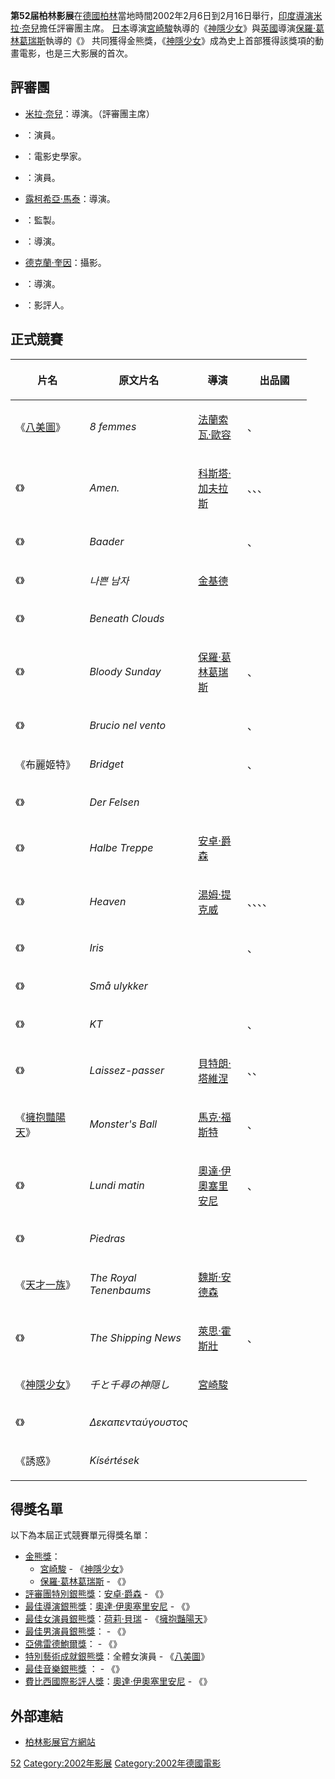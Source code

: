 {{noteTA
|T=zh-hans:第52届柏林国际电影节;zh-hk:第52屆柏林國際電影節;zh-tw:第52屆柏林影展;
|G1=Movie
|G2=Show
|1=zh-hans:柏林国际电影节;zh-hk:柏林國際電影節;zh-tw:柏林影展;
}}

'''第52届柏林影展'''在[[德國|德國]][[柏林|柏林]]當地時間2002年2月6日到2月16日舉行，[[印度|印度]][[導演|導演]][[米拉·奈兒|米拉·奈兒]]擔任評審團主席。 [[日本|日本]]導演[[宮崎駿|宮崎駿]]執導的《[[神隱少女|神隱少女]]》與[[英國|英國]]導演[[保羅·葛林葛瑞斯|保羅·葛林葛瑞斯]]執導的《{{link-en|血色星期天 (2002年電影)|Bloody Sunday (film)|血色星期天}}》 共同獲得金熊獎，《[[神隱少女|神隱少女]]》成為史上首部獲得該獎項的動畫電影，也是三大影展的首次。

== 評審團 ==
*{{flagicon|India}}[[米拉·奈兒|米拉·奈兒]]：導演。（評審團主席）
*{{flagicon|Italy}}{{link-en|尼科萊塔·布拉斯基|Nicoletta Braschi}}：演員。
*{{flagicon|UK}}{{link-en|彼得·寇伊|Peter Cowie}}：電影史學家。
*{{flagicon|Russia}}{{link-en|麗安娜塔·立蒂維諾娃|Renata Litvinova}}：演員。
*{{flagicon|Argentina}}[[露柯希亞·馬泰|露柯希亞·馬泰]]：導演。
*{{flagicon|France}}{{link-en|克勞蒂·歐薩|Claudie Ossard}}：監製。
*{{flagicon|Haiti}}{{link-en|拉烏爾·佩克|Raoul Peck}}：導演。
*{{flagicon|USA}}[[德克蘭·奎因|德克蘭·奎因]]：攝影。
*{{flagicon|Germany}}{{link-en|奧斯卡·羅勒|Oskar Roehler}}：導演。
*{{flagicon|USA}}{{link-en|肯尼斯·圖蘭|Kenneth Turan}}：影評人。

== 正式競賽 ==
{| class="sortable wikitable" width="90%" cellpadding="5"
|-
!scope="col" width="30%"| 片名
!scope="col" width="25%"| 原文片名
!scope="col" width="20%"| 導演
!scope="col" width="30%"| 出品國
|-
| 《[[八美圖|八美圖]]》 || ''8 femmes'' || [[法蘭索瓦·歐容|法蘭索瓦·歐容]] || {{FRA}}、{{ITA}}
|-
| 《{{link-en|阿們 (2002年電影)|Amen.|阿們}}》 || ''Amen.'' || [[科斯塔·加夫拉斯|科斯塔·加夫拉斯]] || {{FRA}}、{{GER}}、{{ROM}}、{{USA}}
|-
| 《{{link-en|巴德爾 (2002年電影)|Baader (film)|巴德爾}}》 || ''Baader'' || {{link-de|克里斯多福·羅斯|Christopher Roth (Regisseur)}} || {{GER}}、{{UK}}
|-
| 《{{link-en|只愛陌生人 (2002年電影)|Bad Guy (2001 film)|只愛陌生人}}》 || ''나쁜 남자'' || [[金基德|金基德]] || {{KOR}}
|-
| 《{{link-en|雲層之下|Beneath Clouds}}》 || ''Beneath Clouds'' || {{link-en|伊凡·森|Ivan Sen}} || {{AUS}}
|-style="background:#FFDEAD;"
| 《{{link-en|血色星期天 (2002年電影)|Bloody Sunday (film)|血色星期天}}》 || ''Bloody Sunday'' || [[保羅·葛林葛瑞斯|保羅·葛林葛瑞斯]] || {{UK}}、{{IRE}}
|-
| 《{{link-en|燃燒的薔薇|Burning in the Wind}}》 || ''Brucio nel vento'' || {{link-it|西維奥·蘇迪尼|Silvio Soldini}} || {{ITA}}、{{SUI}}
|-
| 《布麗姬特》 || ''Bridget'' || {{link-en|埃摩斯·寇勒|Amos Kollek}} || {{FRA}}、{{JPN}}
|-
| 《{{link-en|心靈地圖|A Map of the Heart}}》 || ''Der Felsen'' || {{link-en|多明尼克·葛拉夫|Dominik Graf}} || {{GER}}
|-
| 《{{link-en|八卦歡樂吧|Grill Point}}》 || ''Halbe Treppe'' || [[安卓·爵森|安卓·爵森]] || {{GER}}
|-
| 《{{link-en|天堂奔馳|Heaven (2002 film)}}》 || ''Heaven'' || [[湯姆·提克威爾|湯姆·提克威]] || {{GER}}、{{ITA}}、{{USA}}、{{FRA}}、{{UK}}
|-
| 《{{link-en|長路將盡 (電影)|Iris (2001 film)|長路將盡}}》 || ''Iris'' || {{link-en|理查·艾爾|Richard Eyre}} || {{USA}}、{{UK}}
|-
| 《{{link-en|次等悲劇|Minor Mishaps}}》 || ''Små ulykker'' || {{link-da|安妮特·K·歐森|Annette K. Olesen}} || {{DEN}}
|-
| 《{{link-en|KT (電影)|KT (film)|KT}}》 || ''KT'' || {{link-en|阪本順治|Junji Sakamoto}} || {{JPN}}、{{KOR}}
|-
| 《{{link-fr|通行證 (2002年電影)|Laissez-passer|通行證}}》 || ''Laissez-passer'' || [[貝特朗·塔維涅|貝特朗·塔維涅]] || {{FRA}}、{{ESP}}、{{GER}}
|-
| 《[[擁抱豔陽天|擁抱豔陽天]]》 || ''Monster's Ball'' || [[馬克·福斯特|馬克·福斯特]] || {{USA}}、{{CAN}}
|-
| 《{{link-fr|威尼斯早晨|Lundi matin}}》 || ''Lundi matin'' || [[奧達·伊奧塞里安尼|奧達·伊奧塞里安尼]] || {{FRA}}、{{ITA}}
|-
| 《{{link-en|五顆女人心|Stones (2002 film)}}》 || ''Piedras'' || {{link-en|拉蒙·薩拉札|Ramón Salazar (director)}} || {{ESP}}
|-
| 《[[天才一族|天才一族]]》 || ''The Royal Tenenbaums'' || [[魏斯·安德森|魏斯·安德森]] || {{USA}}
|-
| 《{{link-en|真情快遞|The Shipping News (film)}}》 || ''The Shipping News'' || [[莱塞·霍尔斯道姆|萊思·霍斯壯]] || {{USA}}、{{CAN}}
|-style="background:#FFDEAD;"
| 《[[神隱少女|神隱少女]]》 || ''千と千尋の神隠し'' || [[宮崎駿|宮崎駿]] || {{JPN}}
|-
| 《{{link-en|八月的一天|One Day in August}}》 || ''Δεκαπενταύγουστος'' || {{link-en|康斯坦丁·賈納里斯|Constantine Giannaris}} || {{GRE}}
|-
| 《誘惑》 || ''Kísértések'' || {{link-en|佐坦·卡蒙地|Zoltán Kamondi}} || {{HUN}}
|}

== 得獎名單 ==
以下為本屆正式競賽單元得獎名單：
*[[金熊獎|金熊獎]]：
**[[宮崎駿|宮崎駿]] - 《[[神隱少女|神隱少女]]》
**[[保羅·葛林葛瑞斯|保羅·葛林葛瑞斯]] - 《{{link-en|血色星期天 (2002年電影)|Bloody Sunday (film)|血色星期天}}》
*[[評審團大獎銀熊獎|評審團特別銀熊獎]]：[[安卓·爵森|安卓·爵森]] - 《{{link-en|八卦歡樂吧|Grill Point}}》
*[[最佳導演銀熊獎|最佳導演銀熊獎]]：[[奧達·伊奧塞里安尼|奧達·伊奧塞里安尼]] - 《{{link-fr|威尼斯早晨|Lundi matin}}》
*[[最佳女演員銀熊獎|最佳女演員銀熊獎]]：[[荷莉·貝瑞|荷莉·貝瑞]] - 《[[擁抱豔陽天|擁抱豔陽天]]》
*[[最佳男演員銀熊獎|最佳男演員銀熊獎]]：{{link-en|賈柯·甘柏林|Jacques Gamblin}} - 《{{link-fr|通行證 (2002年電影)|Laissez-passer|通行證}}》
*[[亞佛雷德鮑爾獎|亞佛雷德鮑爾獎]]：{{link-de|克里斯多福·羅斯|Christopher Roth (Regisseur)}} - 《{{link-en|巴德爾 (2002年電影)|Baader (film)|巴德爾}}》
*[[傑出藝術貢獻銀熊獎|特別藝術成就銀熊獎]]：全體女演員 - 《[[八美圖|八美圖]]》
*[[傑出藝術貢獻銀熊獎|最佳音樂銀熊獎]] ：{{link-en|安端·杜阿梅爾|Antoine Duhamel}} - 《{{link-fr|通行證 (2002年電影)|Laissez-passer|通行證}}》
*[[柏林影展費比西國際影評人獎|費比西國際影評人獎]]：[[奧達·伊奧塞里安尼|奧達·伊奧塞里安尼]] - 《{{link-fr|威尼斯早晨|Lundi matin}}》

== 外部連結 ==
* [http://www.berlinale.de/en/HomePage.html 柏林影展官方網站] {{Wayback|url=http://www.berlinale.de/en/HomePage.html |date=20110224100551 }}
{{柏林電影節}}
[[Category:柏林电影节|52]]
[[Category:2002年影展|Category:2002年影展]]
[[Category:2002年德國電影|Category:2002年德國電影]]